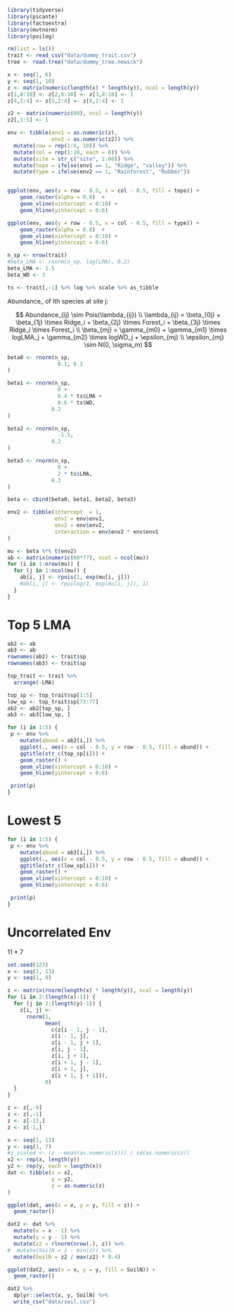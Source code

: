 ```r
library(tidyverse)
library(picante)
library(factoextra)
library(mvtnorm)
library(poilog)
```

```r
rm(list = ls())
trait <- read_csv("data/dummy_trait.csv")
tree <- read.tree("data/dummy_tree.newick")
```

```r
x <- seq(1, 6)
y <- seq(1, 10)
z <- matrix(numeric(length(x) * length(y)), ncol = length(y))
z[1,8:10] <- z[2,8:10] <- z[3,8:10] <- 1
z[4,2:4] <- z[5,2:4] <- z[6,2:4] <- 1

z2 <- matrix(numeric(60), ncol = length(y))
z2[,1:5] <- 1

env <- tibble(env1 = as.numeric(z),
              env2 = as.numeric(z2)) %>%
  mutate(row = rep(1:6, 10)) %>%
  mutate(col = rep(1:10, each = 6)) %>%
  mutate(site = str_c("site", 1:60)) %>%
  mutate(topo = ifelse(env1 == 1, "Ridge", "valley")) %>%
  mutate(type = ifelse(env2 == 1, "Rainforest", "Rubber"))


ggplot(env, aes(y = row - 0.5, x = col - 0.5, fill = topo)) +
    geom_raster(alpha = 0.8)  +
    geom_vline(xintercept = 0:10) +
    geom_hline(yintercept = 0:6) 

ggplot(env, aes(y = row - 0.5, x = col - 0.5, fill = type)) +
    geom_raster(alpha = 0.8)  +
    geom_vline(xintercept = 0:10) +
    geom_hline(yintercept = 0:6) 

n_sp <- nrow(trait)
#beta_LMA <- rnorm(n_sp, log(LMA), 0.2)
beta_LMA <- 1.5
beta_WD <- 3

ts <- trait[,-1] %>% log %>% scale %>% as_tibble

```

Abundance_ of ith species at site j:

$$
Abundance_{ij} \sim Pois(\lambda_{ij}) \\
\lambda_{ij} = \beta_{0j} + \beta_{1j} \times Ridge_i + \beta_{2j} \times Forest_i +
\beta_{3j} \times Ridge_i \times Forest_i  \\
\beta_{mj} = \gamma_{m0} + \gamma_{m1} \times logLMA_j + \gamma_{m2} \times logWD_j + \epsilon_{mj} \\
\epsilon_{mj} \sim N(0, \sigma_m)
$$

```r
beta0 <- rnorm(n_sp,
                0.1, 0.2 
)

beta1 <- rnorm(n_sp,
                0 +
                0.4 * ts$LMA +
                0.6 * ts$WD,
              0.2
)

beta2 <- rnorm(n_sp,
                -1.5,
              0.2
)

beta3 <- rnorm(n_sp,
                0 +
                2 * ts$LMA,
              0.2
)

beta <- cbind(beta0, beta1, beta2, beta3)

env2 <- tibble(intercept  = 1, 
               env1 = env$env1,
               env2 = env$env2,
               interaction = env$env2 * env$env1
)

mu <- beta %*% t(env2)
ab <- matrix(numeric(60*77), ncol = ncol(mu))
for (i in 1:nrow(mu)) {
  for (j in 1:ncol(mu)) {
    ab[i, j] <- rpois(1, exp(mu[i, j]))
    #ab[i, j] <- rpoilog(1, exp(mu[i, j]), 1)
  }
}


```

# Top 5 LMA

```r

ab2 <- ab
ab3 <- ab
rownames(ab2) <- trait$sp
rownames(ab3) <- trait$sp

top_trait <- trait %>%
  arrange(-LMA)

top_sp <- top_trait$sp[1:5]
low_sp <- top_trait$sp[73:77]
ab2 <- ab2[top_sp, ]
ab3 <- ab3[low_sp, ]

for (i in 1:5) {
 p <- env %>%
    mutate(abund = ab2[i,]) %>%
    ggplot(., aes(x = col - 0.5, y = row - 0.5, fill = abund)) +
    ggtitle(str_c(top_sp[i])) +
    geom_raster() +
    geom_vline(xintercept = 0:10) +
    geom_hline(yintercept = 0:6) 

 print(p)
}

```

# Lowest 5

```r

for (i in 1:5) {
 p <- env %>%
    mutate(abund = ab3[i,]) %>%
    ggplot(., aes(x = col - 0.5, y = row - 0.5, fill = abund)) +
    ggtitle(str_c(low_sp[i])) +
    geom_raster() +
    geom_vline(xintercept = 0:10) +
    geom_hline(yintercept = 0:6) 

 print(p)
}

```

# Uncorrelated Env

11 * 7

```r

set.seed(123)
x <- seq(1, 13)
y <- seq(1, 9)

z <- matrix(rnorm(length(x) * length(y)), ncol = length(y))
for (i in 2:(length(x)-1)) {
  for (j in 2:(length(y)-1)) {
    z[i, j] <- 
      rnorm(1, 
            mean(
              c(z[i - 1, j - 1],
              z[i - 1, j],
              z[i - 1, j + 1],
              z[i, j - 1],
              z[i, j + 1],
              z[i + 1, j - 1],
              z[i + 1, j],
              z[i + 1, j + 1])),
            0)
  }
}

z <- z[,-9]
z <- z[,-1]
z <- z[-13,]
z <- z[-1,]

x <- seq(1, 11)
y <- seq(1, 7)
#z_scaled <- (z - mean(as.numeric(z))) / sd(as.numeric(z))
x2 <- rep(x, length(y))
y2 <- rep(y, each = length(x))
dat <- tibble(x = x2,
              y = y2,
              z = as.numeric(z)
) 

ggplot(dat, aes(x = x, y = y, fill = z)) +
  geom_raster()

dat2 <- dat %>%
  mutate(x = x - 1) %>%
  mutate(y = y - 1) %>%
  mutate(z2 = rlnorm(nrow(.), z)) %>%
#  mutate(SoilN = z - min(z)) %>%
  mutate(SoilN = z2 / max(z2) * 0.4)

ggplot(dat2, aes(x = x, y = y, fill = SoilN)) +
  geom_raster()

dat2 %>%
  dplyr::select(x, y, SoilN) %>%
  write_csv("data/soil.csv")

```

